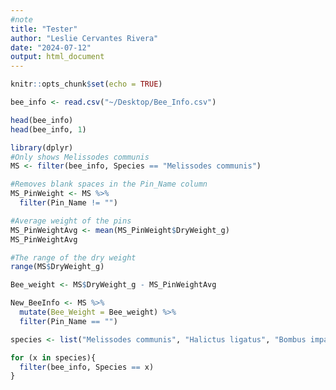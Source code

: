 ```yaml
---
#note
title: "Tester"
author: "Leslie Cervantes Rivera"
date: "2024-07-12"
output: html_document
---
```


```r
knitr::opts_chunk$set(echo = TRUE)
```

```r
bee_info <- read.csv("~/Desktop/Bee_Info.csv")

head(bee_info)
head(bee_info, 1)
```
```r
library(dplyr)
#Only shows Melissodes communis
MS <- filter(bee_info, Species == "Melissodes communis") 

#Removes blank spaces in the Pin_Name column
MS_PinWeight <- MS %>%
  filter(Pin_Name != "")

#Average weight of the pins
MS_PinWeightAvg <- mean(MS_PinWeight$DryWeight_g)
MS_PinWeightAvg

#The range of the dry weight
range(MS$DryWeight_g)

Bee_weight <- MS$DryWeight_g - MS_PinWeightAvg

New_BeeInfo <- MS %>%
  mutate(Bee_Weight = Bee_weight) %>%
  filter(Pin_Name == "")
```

```r
species <- list("Melissodes communis", "Halictus ligatus", "Bombus impatiens", "Ptilothrix bombiformis", "Calliopsis andreniformis", "Parnurginus polytrichus", "Megachile mendica", "Xylcopa virginica", "Ceratina strenua", "Lasioglossum tegulare/puteulanum", "Halictus confusus", "Lasioglossum illinoense", "Lasioglossum hitchensi", "Lasioglossum imitatum", "Lasioglossum pruinosum", "Lasioglossum bruneri", "Lasioglossum callidum", "Lasioglossum trigeminum")
```

```r
for (x in species){
  filter(bee_info, Species == x)
}
```

